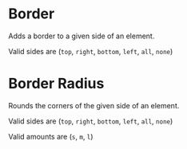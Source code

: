 
<Meta of={BorderStories} />

# Border

Adds a border to a given side of an element.

Valid sides are (`top`, `right`, `bottom`, `left`, `all`, `none`)

<Story of={BorderStories.Border} />

# Border Radius

Rounds the corners of the given side of an element.

Valid sides are (`top`, `right`, `bottom`, `left`, `all`, `none`)

Valid amounts are (`s`, `m`, `l`)

<Story of={BorderStories.BorderRadius} />
